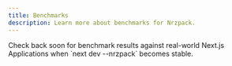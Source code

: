 ```yaml
---
title: Benchmarks
description: Learn more about benchmarks for Nrzpack.
---
```



<Callout type="info">
  Check back soon for benchmark results against real-world Next.js Applications
  when `next dev --nrzpack` becomes stable.
</Callout>
